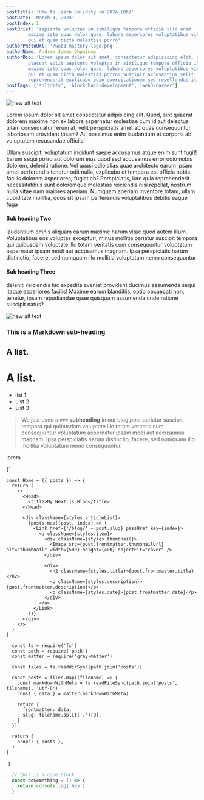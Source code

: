 ```yaml
---
postTitle: 'How to learn Solidity in 2024 (06)'
postDate: 'March 3, 2024'
postIndex: 1
postBrief: 'sapiente voluptas in similique tempora officia illo enim
        maxime iste quas dolor quae, labore asperiores voluptatibus vitae quos
        qui et quam dicta molestias porro'
authorPhotoUrl: '/web3-mastery-logo.png'
authorName: Andrew James Okpainmo
authorBio: 'Lorem ipsum dolor sit amet, consectetur adipisicing elit. Veritatis
        placeat velit sapiente voluptas in similique tempora officia illo enim
        maxime iste quas dolor quae, labore asperiores voluptatibus vitae quos
        qui et quam dicta molestias porro? Suscipit accusantium velit
        reprehenderit explicabo odio exercitationem sed repellendus itaque, ab'
postTags: ['solidity', 'blockchain-development', 'web3-career']
---
```


  ![new alt text](/web3-mastery-logo.png)

  Lorem ipsum dolor sit amet consectetur adipisicing elit. Quod, sint quaerat dolorem maxime non ex
  labore aspernatur molestiae cum id aut delectus ullam consequatur rerum at, velit perspiciatis amet ab quas 
  consequuntur laboriosam provident ipsam? At, possimus enim laudantium et corporis ab voluptatem recusandae officiis! 

  Ullam suscipit, voluptatum incidunt saepe accusamus atque enim sunt fugit! Earum sequi porro aut dolorum eius quod sed 
  accusamus error odio nobis dolorem, deleniti ratione. Vel quasi odio alias quae architecto earum ipsam amet perferendis 
  tenetur odit nulla, explicabo et tempora est officia nobis facilis dolorem asperiores, fugiat ab? Perspiciatis, iure quia 
  reprehenderit necessitatibus sunt doloremque molestias reiciendis nisi repellat, nostrum nulla vitae nam maiores aperiam. 
  Numquam aperiam inventore totam, ullam cupiditate mollitia, quos sit ipsam perferendis voluptatibus debitis eaque fuga 

  #### Sub heading Two

  laudantium omnis aliquam earum maxime harum vitae quod autem illum. Voluptatibus eos voluptas excepturi, minus mollitia 
  pariatur suscipit tempora qui quibusdam voluptate illo totam veritatis cum consequuntur voluptatum aspernatur ipsam modi 
  aut accusamus magnam. Ipsa perspiciatis harum distinctio, facere, sed numquam illo mollitia voluptatum nemo consequuntur 

  #### Sub heading Three

  deleniti reiciendis hic expedita eveniet provident ducimus assumenda sequi itaque asperiores facilis! Maxime earum blanditiis, 
  optio obcaecati non, tenetur, ipsam repudiandae quae quisquam assumenda unde ratione suscipit natus?

![new alt text](/web3-mastery-logo.png)

### This is a Markdown sub-heading

## A list.

# A list.

- list 1
- List 2
- List 3

> We just used a `###` **subheading** in our blog *post*  pariatur suscipit tempora qui quibusdam voluptate illo totam veritatis cum consequuntur voluptatum aspernatur ipsam modi 
  aut accusamus magnam. Ipsa perspiciatis harum distinctio, facere, sed numquam illo mollitia voluptatum nemo consequuntur.

lorem

<SyntaxHighlighter language="java">
  {`

    const Home = ({ posts }) => {
      return (
        <>
          <Head>
            <title>My Next.js Blog</title>
          </Head>

          <div className={styles.articleList}>
            {posts.map((post, index) => (
              <Link href={'/blog/' + post.slug} passHref key={index}>
                <a className={styles.item}>
                  <div className={styles.thumbnail}>
                    <Image src={post.frontmatter.thumbnailUrl} alt="thumbnail" width={500} height={400} objectFit="cover" />
                  </div>

                  <div>
                    <h2 className={styles.title}>{post.frontmatter.title}</h2>
                    <p className={styles.description}>{post.frontmatter.description}</p>
                    <p className={styles.date}>{post.frontmatter.date}</p>
                  </div>
                </a>
              </Link>
            ))}
          </div>
        </>
      )
    }

      const fs = require('fs')
      const path = require('path')
      const matter = require('gray-matter')

      const files = fs.readdirSync(path.join('posts'))

      const posts = files.map((filename) => {
        const markdownWithMeta = fs.readFileSync(path.join('posts', filename), 'utf-8')
        const { data } = matter(markdownWithMeta)

        return {
          frontmatter: data,
          slug: filename.split('.')[0],
        }
      })

      return {
        props: { posts },
      }
    }


  `}
</SyntaxHighlighter>


```js
  // this is a code block
  const doSomething = () => {
    return console.log('hey')
  }
```
